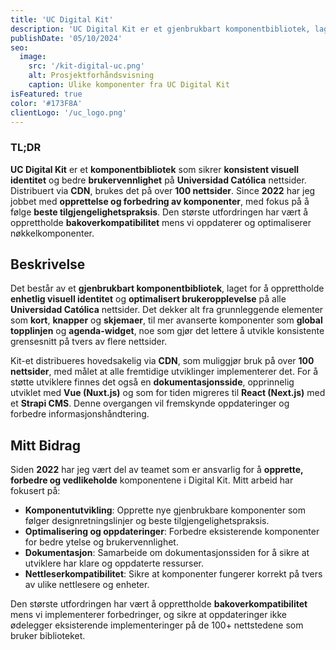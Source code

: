 ```yaml
---
title: 'UC Digital Kit'
description: 'UC Digital Kit er et gjenbrukbart komponentbibliotek, laget for å sikre konsistent visuell identitet og forbedre brukervennlighet på nettsidene til Universidad Católica de Chile.'
publishDate: '05/10/2024'
seo:
  image:
    src: '/kit-digital-uc.png'
    alt: Prosjektforhåndsvisning
    caption: Ulike komponenter fra UC Digital Kit
isFeatured: true
color: '#173F8A'
clientLogo: '/uc_logo.png'
---
```


### **TL;DR**

**UC Digital Kit** er et **komponentbibliotek** som sikrer **konsistent visuell identitet** og bedre **brukervennlighet** på **Universidad Católica** nettsider. Distribuert via **CDN**, brukes det på over **100 nettsider**. Since **2022** har jeg jobbet med **opprettelse og forbedring av komponenter**, med fokus på å følge **beste tilgjengelighetspraksis**. Den største utfordringen har vært å opprettholde **bakoverkompatibilitet** mens vi oppdaterer og optimaliserer nøkkelkomponenter.

## **Beskrivelse**

Det består av et **gjenbrukbart komponentbibliotek**, laget for å opprettholde **enhetlig visuell identitet** og **optimalisert brukeropplevelse** på alle **Universidad Católica** nettsider. Det dekker alt fra grunnleggende elementer som **kort**, **knapper** og **skjemaer**, til mer avanserte komponenter som **global topplinjen** og **agenda-widget**, noe som gjør det lettere å utvikle konsistente grensesnitt på tvers av flere nettsider.

Kit-et distribueres hovedsakelig via **CDN**, som muliggjør bruk på over **100 nettsider**, med målet at alle fremtidige utviklinger implementerer det. For å støtte utviklere finnes det også en **dokumentasjonsside**, opprinnelig utviklet med **Vue (Nuxt.js)** og som for tiden migreres til **React (Next.js)** med et **Strapi CMS**. Denne overgangen vil fremskynde oppdateringer og forbedre informasjonshåndtering.

## **Mitt Bidrag**

Siden **2022** har jeg vært del av teamet som er ansvarlig for å **opprette, forbedre og vedlikeholde** komponentene i Digital Kit. Mitt arbeid har fokusert på:

- **Komponentutvikling**: Opprette nye gjenbrukbare komponenter som følger designretningslinjer og beste tilgjengelighetspraksis.
- **Optimalisering og oppdateringer**: Forbedre eksisterende komponenter for bedre ytelse og brukervennlighet.
- **Dokumentasjon**: Samarbeide om dokumentasjonssiden for å sikre at utviklere har klare og oppdaterte ressurser.
- **Nettleserkompatibilitet**: Sikre at komponenter fungerer korrekt på tvers av ulike nettlesere og enheter.

Den største utfordringen har vært å opprettholde **bakoverkompatibilitet** mens vi implementerer forbedringer, og sikre at oppdateringer ikke ødelegger eksisterende implementeringer på de 100+ nettstedene som bruker biblioteket.
